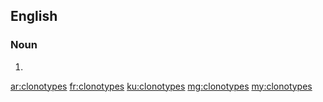 ==English==

===Noun===
{{head|en}}

# {{plural of|clonotype}}

[[ar:clonotypes]]
[[fr:clonotypes]]
[[ku:clonotypes]]
[[mg:clonotypes]]
[[my:clonotypes]]